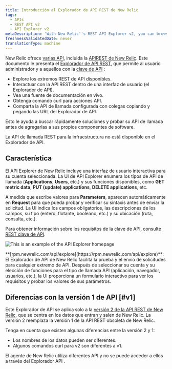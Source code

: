 ```yaml
---
title: Introducción al Explorador de API REST de New Relic
tags:
  - APIs
  - REST API v2
  - API Explorer v2
metaDescription: 'With New Relic''s REST API Explorer v2, you can browse available API endpoints, interact with the API in a user interface, and view a live documentation source.'
freshnessValidatedDate: never
translationType: machine
---
```



New Relic ofrece [varias API](/docs/apis/getting-started/introduction-new-relic-apis), incluida la [APIREST de New Relic](/docs/apis/rest-api-v2/getting-started/introduction-new-relic-rest-api-v2). Este documento le presenta el [Explorador de API REST](https://api.newrelic.com), que permite al usuario administrador y a aquellos con la [clave de API](/docs/apis/rest-api-v2/getting-started/introduction-new-relic-rest-api-v2#api_key) :

* Explore los extremos REST de API disponibles.
* Interactuar con la API REST dentro de una interfaz de usuario (el Explorador de API).
* Vea una fuente de documentación en vivo.
* Obtenga comando curl para acciones API.
* Comparta la API de llamada configurada con colegas copiando y pegando las URL del Explorador de API.

Esto le ayuda a buscar rápidamente soluciones y probar su API de llamada antes de agregarlas a sus propios componentes de software.

La API de llamada REST para la infraestructura <InlinePopover type="alerts"/>no está disponible en el Explorador de API.

## Característica

El API Explorer de New Relic incluye una interfaz de usuario interactiva para su cuenta seleccionada. La UI de API Explorer enumera los tipos de API de llamada (<DoNotTranslate>**Applications**</DoNotTranslate>, <DoNotTranslate>**Users**</DoNotTranslate>, etc.) y sus funciones disponibles, como <DoNotTranslate>**GET metric data**</DoNotTranslate>, <DoNotTranslate>**PUT (update) applications**</DoNotTranslate>, <DoNotTranslate>**DELETE applications**</DoNotTranslate>, etc.

A medida que escribe valores para <DoNotTranslate>**Parameters**</DoNotTranslate>, aparecen automáticamente en <DoNotTranslate>**Request**</DoNotTranslate> para que pueda probar y verificar su sintaxis antes de enviar la solicitud. La UI indica los campos obligatorios, las descripciones de los campos, su tipo (entero, flotante, booleano, etc.) y su ubicación (ruta, consulta, etc.).

Para obtener información sobre los requisitos de la clave de API, consulte [REST clave de API](/docs/apis/rest-api-v2/getting-started/introduction-new-relic-rest-api-v2#api_key).

<img
  title="API_explorer_main_page.png"
  alt="This is an example of the API Explorer homepage"
  src={apisanddataRESTAPIExplorer}
/>

<figcaption>
  <DoNotTranslate>**[rpm.newrelic.com/api/explore](https://rpm.newrelic.com/api/explore)**</DoNotTranslate>: El Explorador de API de New Relic facilita la prueba y el envío de solicitudes para cualquier extremo de API. Después de seleccionar su cuenta y su elección de funciones para el tipo de llamada API (aplicación, navegador, usuarios, etc.), la UI proporciona un formulario interactivo para ver los requisitos y probar los valores de sus parámetros.
</figcaption>

## Diferencias con la versión 1 de API [#v1]

Este Explorador de API se aplica solo a la [versión 2 de la API REST de New Relic](/docs/apm/apis/requirements/new-relic-rest-api-v2-getting-started), que se centra en los datos que entran y salen de New Relic. La versión 2 reemplaza la versión 1 de la API REST obsoleta de New Relic.

Tenga en cuenta que existen algunas diferencias entre la versión 2 y 1:

* Los nombres de los datos pueden ser diferentes.
* Algunos comandos curl para v2 son diferentes a v1.

<Callout variant="tip">
  El agente de New Relic utiliza diferentes API y no se puede acceder a ellos a través del Explorador API .
</Callout>